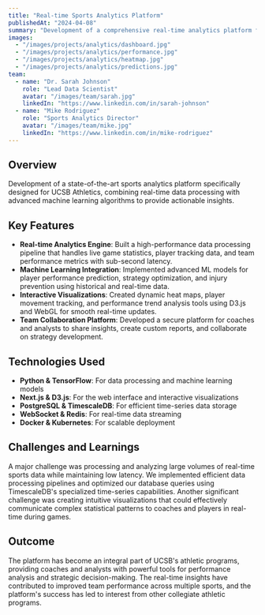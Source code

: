```yaml
---
title: "Real-time Sports Analytics Platform"
publishedAt: "2024-04-08"
summary: "Development of a comprehensive real-time analytics platform for UCSB Athletics, featuring advanced statistics tracking and performance analysis."
images:
  - "/images/projects/analytics/dashboard.jpg"
  - "/images/projects/analytics/performance.jpg"
  - "/images/projects/analytics/heatmap.jpg"
  - "/images/projects/analytics/predictions.jpg"
team:
  - name: "Dr. Sarah Johnson"
    role: "Lead Data Scientist"
    avatar: "/images/team/sarah.jpg"
    linkedIn: "https://www.linkedin.com/in/sarah-johnson"
  - name: "Mike Rodriguez"
    role: "Sports Analytics Director"
    avatar: "/images/team/mike.jpg"
    linkedIn: "https://www.linkedin.com/in/mike-rodriguez"
---
```


## Overview

Development of a state-of-the-art sports analytics platform specifically designed for UCSB Athletics, combining real-time data processing with advanced machine learning algorithms to provide actionable insights.

## Key Features

- **Real-time Analytics Engine**: Built a high-performance data processing pipeline that handles live game statistics, player tracking data, and team performance metrics with sub-second latency.
- **Machine Learning Integration**: Implemented advanced ML models for player performance prediction, strategy optimization, and injury prevention using historical and real-time data.
- **Interactive Visualizations**: Created dynamic heat maps, player movement tracking, and performance trend analysis tools using D3.js and WebGL for smooth real-time updates.
- **Team Collaboration Platform**: Developed a secure platform for coaches and analysts to share insights, create custom reports, and collaborate on strategy development.

## Technologies Used

- **Python & TensorFlow**: For data processing and machine learning models
- **Next.js & D3.js**: For the web interface and interactive visualizations
- **PostgreSQL & TimescaleDB**: For efficient time-series data storage
- **WebSocket & Redis**: For real-time data streaming
- **Docker & Kubernetes**: For scalable deployment

## Challenges and Learnings

A major challenge was processing and analyzing large volumes of real-time sports data while maintaining low latency. We implemented efficient data processing pipelines and optimized our database queries using TimescaleDB's specialized time-series capabilities. Another significant challenge was creating intuitive visualizations that could effectively communicate complex statistical patterns to coaches and players in real-time during games.

## Outcome

The platform has become an integral part of UCSB's athletic programs, providing coaches and analysts with powerful tools for performance analysis and strategic decision-making. The real-time insights have contributed to improved team performance across multiple sports, and the platform's success has led to interest from other collegiate athletic programs.